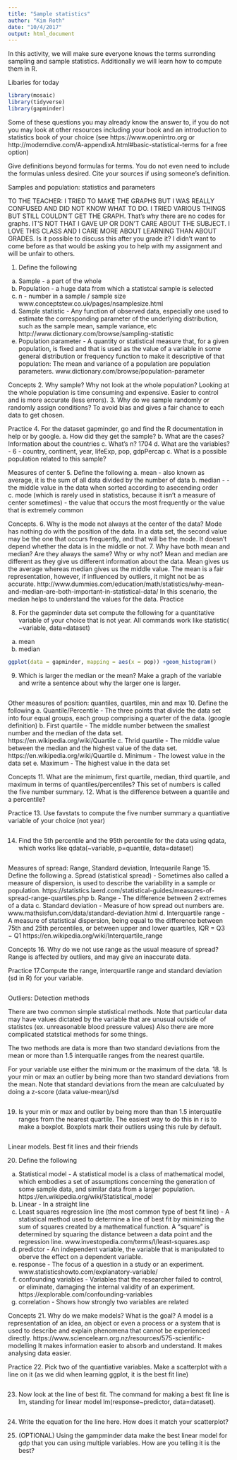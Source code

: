 ```yaml
---
title: "Sample statistics"
author: "Kim Roth"
date: "10/4/2017"
output: html_document
---
```


In this activity, we will make sure everyone knows the terms surronding sampling and sample statistics. Additionally we will learn how to compute them in R.

Libaries for today
```r
library(mosaic)
library(tidyverse)
library(gapminder)
```

Some of these questions you may already know the answer to, if you do not you may look at other resources including your book and an introduction to statistics book of your choice (see https://www.openintro.org or http://moderndive.com/A-appendixA.html#basic-statistical-terms for a free option) 

Give definitions beyond formulas for terms. You do not even need to include the formulas unless desired. Cite your sources if using someone's definition.


Samples and population: statistics and parameters

TO THE TEACHER: I TRIED TO MAKE THE GRAPHS BUT I WAS REALLY CONFUSED AND DID NOT KNOW WHAT TO DO. I TRIED VARIOUS THINGS BUT STILL COULDN'T GET THE GRAPH. 
That's why there are no codes for graphs.
IT'S NOT THAT I GAVE UP OR DON'T CARE ABOUT THE SUBJECT. 
I LOVE THIS CLASS AND I CARE MORE ABOUT LEARNING THAN ABOUT GRADES.
Is it possible to discuss this after you grade it? I didn't want to come before as that would be asking you to help with my assignment and will be unfair to others. 

1. Define the following
a. Sample - a part of the whole
b. Population - a huge data from which a statistcal sample is selected
c. n - number in a sample / sample size www.conceptstew.co.uk/pages/nsamplesize.html
d. Sample statistic - Any function of observed data, especially one used to estimate the corresponding parameter of the underlying distribution, such as the sample mean, sample variance, etc http://www.dictionary.com/browse/sampling-statistic
e. Population parameter -  A quantity or statistical measure that, for a given population, is fixed and that is used as the value of a variable in some general distribution or frequency function to make it descriptive of that population: The mean and variance of a population are population parameters. www.dictionary.com/browse/population-parameter


Concepts
2. Why sample? Why not look at the whole population? Looking at the whole population is time consuming and expensive. Easier to control and is more accurate (less errors).
3. Why do we sample randomly or randomly assign conditions? To avoid bias and gives a fair chance to each data to get chosen.

Practice
4. For the dataset gapminder, go and find the R documentation in help or by google.
a. How did they get the sample?
b. What are the cases? Information about the countries
c. What's n? 1704
d. What are the variables? - 6 - country, continent, year, lifeExp, pop, gdpPercap
c. What is a possible population related to this sample?

Measures of center
5. Define the following
a. mean - also known as average, it is the sum of all data divided by the number of data
b. median - - the middle value in the data when sorted according to asecending order
c. mode (which is rarely used in statistics, because it isn't a measure of center sometimes) - the value that occurs the most frequently or the value that is extremely common



Concepts.
6. Why is the mode not always at the center of the data? 
Mode has nothing do with the position of the data. In a data set, the second value may be the one that occurs frequently, and that will be the mode. It doesn't depend whether the data is in the middle or not. 
7. Why have both mean and median? Are they always the same? Why or why not?
Mean and median are different as they give us different information about the data. Mean gives us the average whereas median gives us the middle value. 
The mean is a fair representation, however, if influenced by outliers, it might not be as accurate. http://www.dummies.com/education/math/statistics/why-mean-and-median-are-both-important-in-statistical-data/
In this scenario, the median helps to understand the values for the data.
Practice

8. For the gapminder data set compute the following for a quantitative variable of your choice that is not year. All commands work like statistic( ~variable, data=dataset) 
a. mean
b. median 
```r
ggplot(data = gapminder, mapping = aes(x = pop)) +geom_histogram()
```
9. Which is larger the median or the mean? Make a graph of the variable and write a sentence about why the larger one is larger.
```r

```

Other measures of position: quantiles, quartiles, min and max
10. Define the following
a. Quantile/Percentile -  The three points that divide the data set into four equal groups, each group comprising a quarter of the data. (google definition)
b. First quartile - The middle number between the smallest number and the median of the data set. https://en.wikipedia.org/wiki/Quartile
c. Thrid quartile - The middle value between the median and the highest value of the data set. https://en.wikipedia.org/wiki/Quartile
d. Minimum - The lowest value in the data set
e. Maximum - The highest value in the data set

Concepts
11. What are the minimum, first quartile, median, third quartile, and maximum in terms of quantiles/percentiles? This set of numbers is called the five number summary. 
12. What is the difference between a quantile and a percentile?

Practice
13. Use favstats to compute the five number summary a quantiative variable of your choice (not year)
```r

```

14. Find the 5th percentile and the 95th percentile for the data using qdata, which works like qdata(~variable, p=quantile, data=dataset)
```r

```



Measures of spread: Range, Standard deviation, Intequarile Range
15. Define the following
a. Spread (statistical spread) - Sometimes also called a measure of dispersion, is used to describe the variability in a sample or population. https://statistics.laerd.com/statistical-guides/measures-of-spread-range-quartiles.php
b. Range - The difference between 2 extremes of a data
c. Standard deviation - Measure of how spread out numbers are. www.mathsisfun.com/data/standard-deviation.html
d. Interquartile range - A measure of statistical dispersion, being equal to the difference between 75th and 25th percentiles, or between upper and lower quartiles, IQR = Q3 − Q1 https://en.wikipedia.org/wiki/Interquartile_range

Concepts
16. Why do we not use range as the usual measure of spread? Range is affected by outliers, and may give an inaccurate data. 

Practice
17.Compute the range, interquartile range and standard deviation (sd in R) for your variable.
```r

```

Outliers: Detection methods

There are two common simple statistical methods. Note that particular data may have values dictated by the variable that are unusual outside of statistcs (ex. unreasonable blood pressure values) Also there are more complicated statstical methods for some things.

The two methods are data is more than two standard deviations from the mean or more than 1.5 interquatile ranges from the nearest quartile.


For your variable use either the minimum or the maximum of the data.
18. Is your min or max an outlier by being more than two standard deviations from the mean. Note that standard deviations from the mean are calculuated by doing a z-score (data value-mean)/sd
```r

```

19. Is your min or max and outlier by being more than than 1.5  interquatile ranges from the nearest quartile. The easiest way to do this in r is to make a boxplot. Boxplots mark their outliers using this rule by default.
```r

```


Linear models. Best fit lines and their friends

20. Define the following
a. Statistical model - A statistical model is a class of mathematical model, which embodies a set of assumptions concerning the generation of some sample data, and similar data from a larger population. https://en.wikipedia.org/wiki/Statistical_model
b. Linear - In a straight line
c. Least squares regression line (the most common type of best fit line) - A statistical method used to determine a line of best fit by minimizing the sum of squares created by a mathematical function. A "square" is determined by squaring the distance between a data point and the regression line. www.investopedia.com/terms/l/least-squares.asp
d. predictor - An independent variable, the variable that is manipulated to oberve the effect on a dependent variable.
e. response - The focus of a question in a study or an experiment. www.statisticshowto.com/explanatory-variable/
f. confounding variables - Variables that the researcher failed to control, or eliminate, damaging the internal validity of an experiment. https://explorable.com/confounding-variables
g. correlation - Shows how strongly two variables are related

Concepts
21. Why do we make models? What is the goal? A model is a representation of an idea, an object or even a process or a system that is used to describe and explain phenomena that cannot be experienced directly. https://www.sciencelearn.org.nz/resources/575-scientific-modelling
It makes information easier to absorb and understand. It makes analysing data easier.

Practice
22. Pick two of the quantiative variables. Make a scatterplot with a line on it (as we did when learning ggplot, it is the best fit line)
```r

```

23. Now look at the line of best fit. The command for making a best fit line is lm, standing for linear model
lm(response~predictor, data=dataset).
```r

```

24. Write the equation for the line here. How does it match your scatterplot?


25. (OPTIONAL) Using the gampminder data make the best linear model for gdp that you can using multiple variables. How are you telling it is the best?
```r

```

